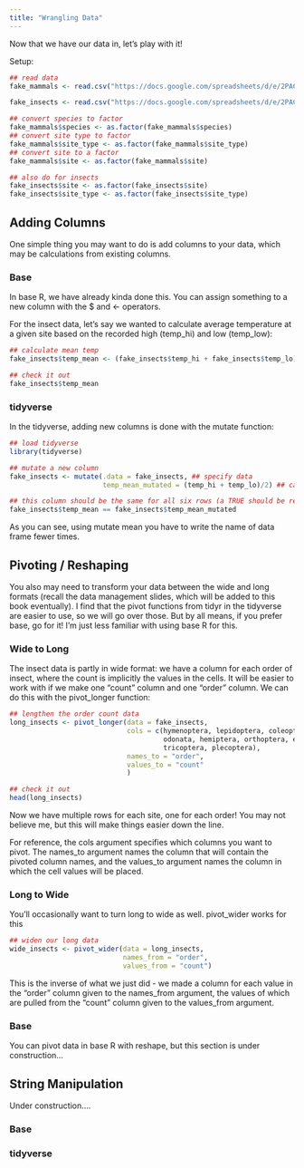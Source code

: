 ```yaml
---
title: "Wrangling Data"
---
```


Now that we have our data in, let's play with it!

Setup:

```r
## read data
fake_mammals <- read.csv("https://docs.google.com/spreadsheets/d/e/2PACX-1vQ9mfx88nM33PC6WpIh3nSxMvkM98nEszw5gpUq7KdqbiCskF8Pqvrl0W2EqNf9rD1JEepb-hSMIb_j/pub?output=csv", header = TRUE)

fake_insects <- read.csv("https://docs.google.com/spreadsheets/d/e/2PACX-1vT0snHMdsxzzzkxt_JVRFooJDB60lGSJQlrjUU29tGYOhIpqvx_pzja3Eqr9l5b4f76yMFvkiGzuK1Z/pub?output=csv")

## convert species to factor
fake_mammals$species <- as.factor(fake_mammals$species)
## convert site type to factor
fake_mammals$site_type <- as.factor(fake_mammals$site_type)
## convert site to a factor
fake_mammals$site <- as.factor(fake_mammals$site)

## also do for insects
fake_insects$site <- as.factor(fake_insects$site)
fake_insects$site_type <- as.factor(fake_insects$site_type)
```

## Adding Columns

One simple thing you may want to do is add columns to your data, which may be calculations from existing columns.

### Base

In base R, we have already kinda done this. You can assign something to a new column with the \$ and \<- operators.

For the insect data, let's say we wanted to calculate average temperature at a given site based on the recorded high (temp_hi) and low (temp_low):

```r
## calculate mean temp
fake_insects$temp_mean <- (fake_insects$temp_hi + fake_insects$temp_lo)/2

## check it out
fake_insects$temp_mean
```

### tidyverse

In the tidyverse, adding new columns is done with the mutate function:

```r
## load tidyverse
library(tidyverse)

## mutate a new column
fake_insects <- mutate(.data = fake_insects, ## specify data
                       temp_mean_mutated = (temp_hi + temp_lo)/2) ## calculate new column

## this column should be the same for all six rows (a TRUE should be returned for each)
fake_insects$temp_mean == fake_insects$temp_mean_mutated
```

As you can see, using mutate mean you have to write the name of data frame fewer times.

## Pivoting / Reshaping

You also may need to transform your data between the wide and long formats (recall the data management slides, which will be added to this book eventually). I find that the pivot functions from tidyr in the tidyverse are easier to use, so we will go over those. But by all means, if you prefer base, go for it! I'm just less familiar with using base R for this.

### Wide to Long

The insect data is partly in wide format: we have a column for each order of insect, where the count is implicitly the values in the cells. It will be easier to work with if we make one "count" column and one "order" column. We can do this with the pivot_longer function:

```r
## lengthen the order count data
long_insects <- pivot_longer(data = fake_insects, 
                             cols = c(hymenoptera, lepidoptera, coleoptera, diptera, 
                                      odonata, hemiptera, orthoptera, ephemeroptera, 
                                      tricoptera, plecoptera),
                             names_to = "order",
                             values_to = "count"
                             )

## check it out
head(long_insects)
```

Now we have multiple rows for each site, one for each order! You may not believe me, but this will make things easier down the line.

For reference, the cols argument specifies which columns you want to pivot. The names_to argument names the column that will contain the pivoted column names, and the values_to argument names the column in which the cell values will be placed.

### Long to Wide

You'll occasionally want to turn long to wide as well. pivot_wider works for this

```r
## widen our long data
wide_insects <- pivot_wider(data = long_insects,
                            names_from = "order",
                            values_from = "count")
```

This is the inverse of what we just did - we made a column for each value in the "order" column given to the names_from argument, the values of which are pulled from the "count" column given to the values_from argument.

### Base

You can pivot data in base R with reshape, but this section is under construction...

## String Manipulation

Under construction....

### Base

### tidyverse
